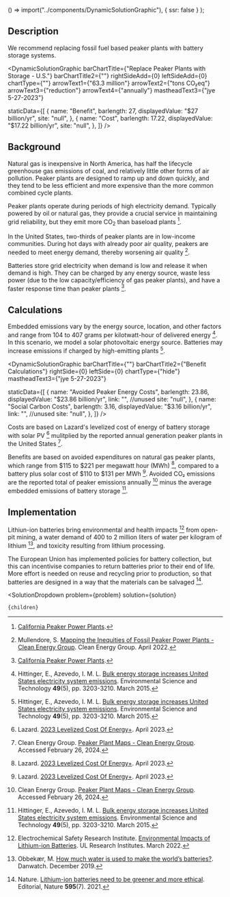 
  () => import("../components/DynamicSolutionGraphic"),
  { ssr: false }
);





## Description
We recommend replacing fossil fuel based peaker plants with battery storage systems.

<DynamicSolutionGraphic
  barChartTitle={"Replace Peaker Plants with Storage - U.S."}
  barChartTitle2={""}
  rightSideAdd={0}
  leftSideAdd={0}
  chartType={""}
  arrowText1={"63.3 million"}
  arrowText2={"tons CO₂eq"}
  arrowText3={"reduction"}
  arrowText4={"annually"}
  mastheadText3={"jye 5-27-2023"}
  
  
  staticData={[
    {
      name: "Benefit",
      barlength: 27,
      displayedValue: "$27 billion/yr",
      site: "null",
    },
    {
      name: "Cost",
      barlength: 17.22,
      displayedValue: "$17.22 billion/yr",
      site: "null",
    },
  ]}
/>

## Background

Natural gas is inexpensive in North America, has half the lifecycle greenhouse gas emissions of coal, and relatively little other forms of air pollution. Peaker plants are designed to ramp up and down quickly, and they tend to be less efficient and more expensive than the more common combined cycle plants.

Peaker plants operate during periods of high electricity demand. Typically powered by oil or natural gas, they provide a crucial service in maintaining grid reliability, but they emit more CO<sub>2</sub> than baseload plants [^"1"].

In the United States, two-thirds of peaker plants are in low-income communities. During hot days with already poor air quality, peakers are needed to meet energy demand, thereby worsening air quality [^"3"].

Batteries store grid electricity when demand is low and release it when demand is high. They can be charged by any energy source, waste less power (due to the low capacity/efficiency of gas peaker plants), and have a faster response time than peaker plants [^"1"].

## Calculations

Embedded emissions vary by the energy source, location, and other factors and range from 104 to 407 grams per kilotwatt-hour of delivered energy [^"6"]. In this scenario, we model a solar photovoltaic energy source. Batteries may increase emissions if charged by high-emitting plants [^"6"].


<DynamicSolutionGraphic
 barChartTitle={""}
  barChartTitle2={"Benefit Calculations"}
  rightSide={0}
  leftSide={0}
  chartType={"hide"}
  mastheadText3={"jye 5-27-2023"}
  

  staticData={[
    {
      name: "Avoided Peaker Energy Costs",
      barlength: 23.86,
      displayedValue: "$23.86 billion/yr",
      link: "", //unused
      site: "null",
    },
    {
      name: "Social Carbon Costs",
      barlength: 3.16,
      displayedValue: "$3.16 billion/yr",
      link: "", //unused
      site: "null",
    },
  ]}
/>

Costs are based on Lazard's levelized cost of energy of battery storage with solar PV [^"2"] mulitplied by the reported annual generation peaker plants in the United States [^"8"].

Benefits are based on avoided expenditures on natural gas peaker plants, which range from $115 to $221 per megawatt hour (MWh) [^"2"], compared to a battery plus solar cost of $110 to $131 per MWh [^"2"]. Avoided CO₂ emissions are the reported total of peaker emissions annually [^"8"] minus the average embedded emissions of battery storage [^"6"].

## Implementation
Lithiun-ion batteries bring environmental and health impacts [^"9"] from open-pit mining, a water demand of 400 to 2 million liters of water per kilogram of lithium [^"11"], and toxicity resulting from lithium processing.

The European Union has implemented policies for battery collection, but this can incentivise companies to return batteries prior to their end of life. More effort is needed on reuse and recycling prior to production, so that batteries are designed in a way that the materials can be salvaged [^"12"].


[^"1"]:  [California Peaker Power Plants](https://web.archive.org/web/20230110015843/https://www.psehealthyenergy.org/wp-content/uploads/2020/05/California.pdf). 
[^"2"]:  Lazard. [2023 Levelized Cost Of Energy+](https://www.lazard.com/research-insights/2023-levelized-cost-of-energyplus/). April 2023.
[^"3"]:  Mullendore, S. [Mapping the Inequities of Fossil Peaker Power Plants - Clean Energy Group](https://www.cleanegroup.org/mapping-the-inequities-of-fossil-peaker-power-plants/). Clean Energy Group. April 2022. 
[^"4"]:  [What is a Peaker Power Plant? - Clean Energy Group](https://www.cleanegroup.org/publication/what-is-a-peaker-power-plant/). 
[^"5"]:  [America's Electricity Generating Capacity | American Public Power Association](https://www.publicpower.org/resource/americas-electricity-generating-capacity). 
[^"6"]:  Hittinger, E., Azevedo, I. M. L. [Bulk energy storage increases United States electricity system emissions](https://pubmed.ncbi.nlm.nih.gov/25629631/). Environmental Science and Technology <b>49</b>(5), pp. 3203-3210. March 2015.
[^"7"]:  [Should lower-income countries build open cycle or combined cycle gas turbines? - Energy For Growth](https://www.energyforgrowth.org/memo/should-lower-income-countries-build-open-cycle-or-combined-cycle-gas-turbines/#:~:text=Emissions%20implications%20of%20OCGTs&text=A%20modern%20CCGT%20emits%20about,per%20MWh%20for%20an%20OCGT.). 
[^"8"]:  Clean Energy Group. [Peaker Plant Maps - Clean Energy Group](https://www.cleanegroup.org/initiatives/phase-out-peakers/maps/). Accessed February 26, 2024.
[^"9"]:  Electrochemical Safety Research Institute. [Environmental Impacts of Lithium-ion Batteries](https://ul.org/research/electrochemical-safety/getting-started-electrochemical-safety/environmental-impacts). UL Research Institutes. March 2022.
[^"10"]:  [The Environmental Impact of Battery Production for Electric Vehicles | Earth.Org](https://earth.org/environmental-impact-of-battery-production/). 
[^"11"]:  Obbekær, M. [How much water is used to make the world’s batteries?](https://danwatch.dk/en/undersoegelse/how-much-water-is-used-to-make-the-worlds-batteries/). Danwatch. December 2019.
[^"12"]:  Nature. [Lithium-ion batteries need to be greener and more ethical](https://www.nature.com/articles/d41586-021-01735-z). Editorial, Nature <b>595</b>(7). 2021. 


  <SolutionDropdown 
    problem={problem} 
    solution={solution}
  >
    {children}
  </SolutionDropdown>